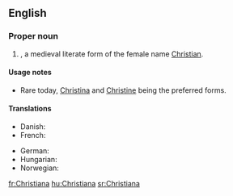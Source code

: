 ==English==

===Proper noun===
{{en-proper noun}}

# {{given name|female|from=Ancient Greek}}, a medieval literate form of the female name [[Christian]].

====Usage notes====
*Rare today, [[Christina]]  and [[Christine]] being the preferred forms.

====Translations====
{{trans-top|a female given name}}
* Danish: {{t-|da|Kristiane}}
* French: {{t+|fr|Christiane}}
{{trans-mid}}
* German: {{t-|de|Christiane}}
* Hungarian: {{t|hu|Krisztiána}}
* Norwegian: {{t+|no|Kristiane}}
{{trans-bottom}}

[[fr:Christiana]]
[[hu:Christiana]]
[[sr:Christiana]]